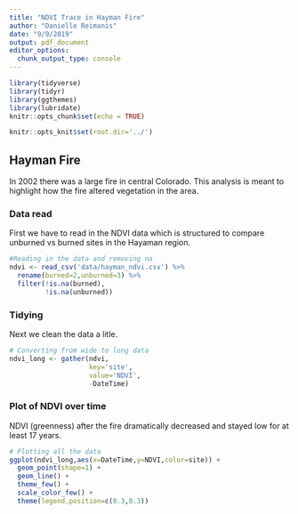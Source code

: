 ```yaml
---
title: "NDVI Trace in Hayman Fire"
author: "Danielle Reimanis"
date: "9/9/2019"
output: pdf_document
editor_options: 
  chunk_output_type: console
---
```


```r
library(tidyverse)
library(tidyr)
library(ggthemes)
library(lubridate)
knitr::opts_chunk$set(echo = TRUE)

knitr::opts_knit$set(root.dir='../')
```

## Hayman Fire
In 2002 there was a large fire in central Colorado. This analysis is meant to highlight how the fire altered vegetation in the  area. 

### Data read

First we have to read in the NDVI data which is structured to compare unburned vs burned sites in the Hayaman region.

```r
#Reading in the data and removing na 
ndvi <- read_csv('data/hayman_ndvi.csv') %>%
  rename(burned=2,unburned=3) %>%
  filter(!is.na(burned),
         !is.na(unburned))
```

### Tidying

Next we clean the data a litle. 
```r
# Converting from wide to long data
ndvi_long <- gather(ndvi,
                    key='site',
                    value='NDVI',
                    -DateTime)
```

### Plot of NDVI over time

NDVI (greenness) after the fire dramatically decreased and stayed low for at least 17 years.

```r

# Plotting all the data
ggplot(ndvi_long,aes(x=DateTime,y=NDVI,color=site)) +
  geom_point(shape=1) + 
  geom_line() +
  theme_few() +
  scale_color_few() +
  theme(legend.position=c(0.3,0.3))

```
